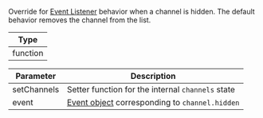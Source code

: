 Override for [Event Listener](#event-listeners) behavior when a channel is hidden.
The default behavior removes the channel from the list.

| Type |
| - |
| function |

| Parameter | Description |
| - | - |
| setChannels | Setter function for the internal `channels` state |
| event | [Event object](https://getstream.io/chat/docs/react/event_object/#event-object) corresponding to `channel.hidden` |

